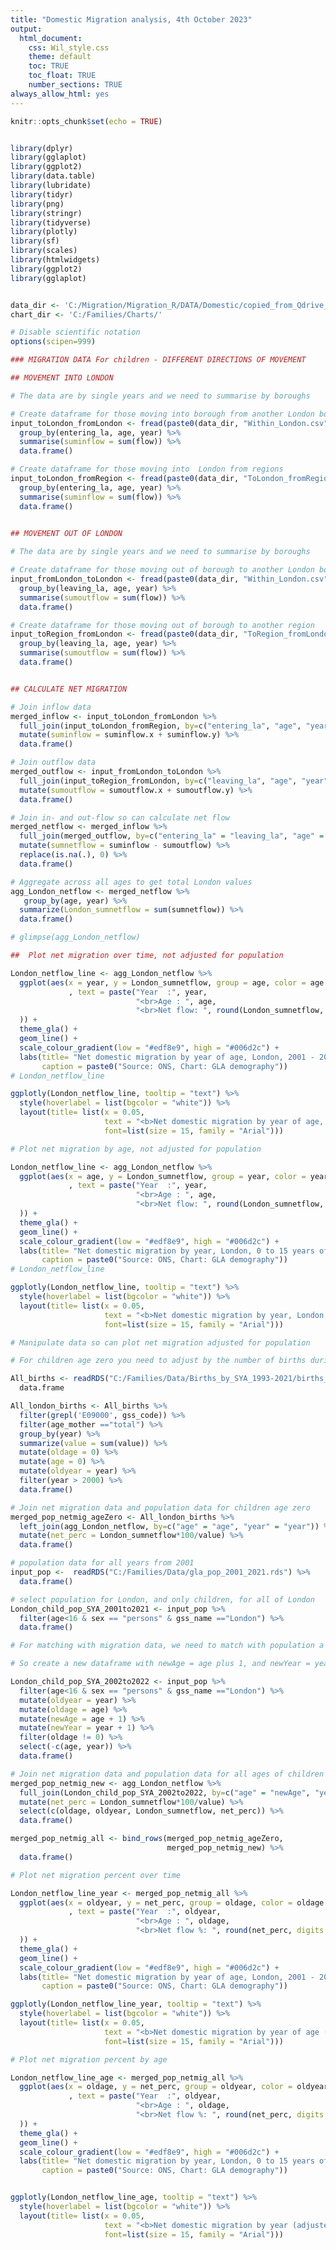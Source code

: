 ---
title: "Domestic Migration analysis, 4th October 2023"
output: 
  html_document:
    css: Wil_style.css
    theme: default
    toc: TRUE
    toc_float: TRUE
    number_sections: TRUE
always_allow_html: yes
---


  
```{r setup1, include=FALSE}

knitr::opts_chunk$set(echo = TRUE)


library(dplyr)
library(gglaplot)
library(ggplot2)
library(data.table)
library(lubridate)
library(tidyr)
library(png)
library(stringr)
library(tidyverse)
library(plotly)
library(sf)
library(scales)
library(htmlwidgets)
library(ggplot2)
library(gglaplot)


data_dir <- 'C:/Migration/Migration_R/DATA/Domestic/copied_from_Qdrive_20220614/'
chart_dir <- 'C:/Families/Charts/'

# Disable scientific notation
options(scipen=999)


```


```{r setup2, include=FALSE}

### MIGRATION DATA For children - DIFFERENT DIRECTIONS OF MOVEMENT

## MOVEMENT INTO LONDON

# The data are by single years and we need to summarise by boroughs

# Create dataframe for those moving into borough from another London borough
input_toLondon_fromLondon <- fread(paste0(data_dir, "Within_London.csv")) %>%
  group_by(entering_la, age, year) %>%
  summarise(suminflow = sum(flow)) %>%
  data.frame()

# Create dataframe for those moving into  London from regions
input_toLondon_fromRegion <- fread(paste0(data_dir, "ToLondon_fromRegion.csv")) %>%
  group_by(entering_la, age, year) %>%
  summarise(suminflow = sum(flow)) %>%
  data.frame()
 

## MOVEMENT OUT OF LONDON

# The data are by single years and we need to summarise by boroughs

# Create dataframe for those moving out of borough to another London borough
input_fromLondon_toLondon <- fread(paste0(data_dir, "Within_London.csv")) %>%
  group_by(leaving_la, age, year) %>%
  summarise(sumoutflow = sum(flow)) %>%
  data.frame()

# Create dataframe for those moving out of borough to another region
input_toRegion_fromLondon <- fread(paste0(data_dir, "ToRegion_fromLondon.csv")) %>%
  group_by(leaving_la, age, year) %>%
  summarise(sumoutflow = sum(flow)) %>%
  data.frame()


## CALCULATE NET MIGRATION

# Join inflow data 
merged_inflow <- input_toLondon_fromLondon %>%
  full_join(input_toLondon_fromRegion, by=c("entering_la", "age", "year")) %>%
  mutate(suminflow = suminflow.x + suminflow.y) %>%
  data.frame()

# Join outflow data 
merged_outflow <- input_fromLondon_toLondon %>%
  full_join(input_toRegion_fromLondon, by=c("leaving_la", "age", "year")) %>%
  mutate(sumoutflow = sumoutflow.x + sumoutflow.y) %>%
  data.frame()

# Join in- and out-flow so can calculate net flow
merged_netflow <- merged_inflow %>%
  full_join(merged_outflow, by=c("entering_la" = "leaving_la", "age" = "age", "year" = "year")) %>%
  mutate(sumnetflow = suminflow - sumoutflow) %>%
  replace(is.na(.), 0) %>%
  data.frame()

# Aggregate across all ages to get total London values
agg_London_netflow <- merged_netflow %>%
   group_by(age, year) %>%
  summarize(London_sumnetflow = sum(sumnetflow)) %>%
  data.frame()

# glimpse(agg_London_netflow)

```


```{r fig_London_domMig_line_1, fig.height = 5.56, fig.width = 9,  echo=FALSE, warning=FALSE, message=FALSE}

##  Plot net migration over time, not adjusted for population

London_netflow_line <- agg_London_netflow %>%
  ggplot(aes(x = year, y = London_sumnetflow, group = age, color = age
             , text = paste("Year  :", year,
                            "<br>Age : ", age,
                            "<br>Net flow: ", round(London_sumnetflow, digits = 3))
  )) +
  theme_gla() +
  geom_line() + 
  scale_colour_gradient(low = "#edf8e9", high = "#006d2c") +
  labs(title= "Net domestic migration by year of age, London, 2001 - 2021", 
       caption = paste0("Source: ONS, Chart: GLA demography"))
# London_netflow_line

ggplotly(London_netflow_line, tooltip = "text") %>%
  style(hoverlabel = list(bgcolor = "white")) %>%
  layout(title= list(x = 0.05,
                     text = "<b>Net domestic migration by year of age, London, 2001 - 2021<b>", 
                     font=list(size = 15, family = "Arial")))

```

```{r fig_London_domMig_line_2, fig.height = 5.56, fig.width = 9,  echo=FALSE, warning=FALSE, message=FALSE}

# Plot net migration by age, not adjusted for population

London_netflow_line <- agg_London_netflow %>%
  ggplot(aes(x = age, y = London_sumnetflow, group = year, color = year
             , text = paste("Year  :", year,
                            "<br>Age : ", age,
                            "<br>Net flow: ", round(London_sumnetflow, digits = 3))
  )) +
  theme_gla() +
  geom_line() + 
  scale_colour_gradient(low = "#edf8e9", high = "#006d2c") +
  labs(title= "Net domestic migration by year, London, 0 to 15 years of age", 
       caption = paste0("Source: ONS, Chart: GLA demography"))
# London_netflow_line

ggplotly(London_netflow_line, tooltip = "text") %>%
  style(hoverlabel = list(bgcolor = "white")) %>%
  layout(title= list(x = 0.05,
                     text = "<b>Net domestic migration by year, London, 0 - 15 years of age<b>", 
                     font=list(size = 15, family = "Arial")))


```

```{r setup3, include=FALSE}

# Manipulate data so can plot net migration adjusted for population

# For children age zero you need to adjust by the number of births during the same year

All_births <- readRDS("C:/Families/Data/Births_by_SYA_1993-2021/births_calendar_year_age_mother_lad.rds") %>%   
  data.frame

All_london_births <- All_births %>%
  filter(grepl('E09000', gss_code)) %>%
  filter(age_mother =="total") %>%
  group_by(year) %>% 
  summarize(value = sum(value)) %>%
  mutate(oldage = 0) %>%
  mutate(age = 0) %>%
  mutate(oldyear = year) %>%
  filter(year > 2000) %>%
  data.frame() 

# Join net migration data and population data for children age zero 
merged_pop_netmig_ageZero <- All_london_births %>%
  left_join(agg_London_netflow, by=c("age" = "age", "year" = "year")) %>%
  mutate(net_perc = London_sumnetflow*100/value) %>%
  data.frame()

# population data for all years from 2001 
input_pop <-  readRDS("C:/Families/Data/gla_pop_2001_2021.rds") %>%   
  data.frame()

# select population for London, and only children, for all of London 
London_child_pop_SYA_2001to2021 <- input_pop %>%
  filter(age<16 & sex == "persons" & gss_name =="London") %>%
  data.frame()  

# For matching with migration data, we need to match with population a year earlier, and the age group a year younger

# So create a new dataframe with newAge = age plus 1, and newYear = year plus 1.

London_child_pop_SYA_2002to2022 <- input_pop %>%
  filter(age<16 & sex == "persons" & gss_name =="London") %>%
  mutate(oldyear = year) %>%
  mutate(oldage = age) %>%
  mutate(newAge = age + 1) %>%
  mutate(newYear = year + 1) %>%
  filter(oldage != 0) %>%
  select(-c(age, year)) %>%
  data.frame()  

# Join net migration data and population data for all ages of children 
merged_pop_netmig_new <- agg_London_netflow %>%
  full_join(London_child_pop_SYA_2002to2022, by=c("age" = "newAge", "year" = "newYear")) %>%
  mutate(net_perc = London_sumnetflow*100/value) %>%
  select(c(oldage, oldyear, London_sumnetflow, net_perc)) %>%
  data.frame()

merged_pop_netmig_all <- bind_rows(merged_pop_netmig_ageZero, 
                                   merged_pop_netmig_new) %>%
  data.frame()


```



```{r fig_London_domMig_line_3, fig.height = 5.56, fig.width = 9,  echo=FALSE, warning=FALSE, message=FALSE}

# Plot net migration percent over time

London_netflow_line_year <- merged_pop_netmig_all %>%
  ggplot(aes(x = oldyear, y = net_perc, group = oldage, color = oldage
             , text = paste("Year  :", oldyear,
                            "<br>Age : ", oldage,
                            "<br>Net flow %: ", round(net_perc, digits = 3))
  )) +
  theme_gla() +
  geom_line() + 
  scale_colour_gradient(low = "#edf8e9", high = "#006d2c") +
  labs(title= "Net domestic migration by year of age, London, 2001 - 2021", 
       caption = paste0("Source: ONS, Chart: GLA demography"))

ggplotly(London_netflow_line_year, tooltip = "text") %>%
  style(hoverlabel = list(bgcolor = "white")) %>%
  layout(title= list(x = 0.05,
                     text = "<b>Net domestic migration by year of age (adjusted for population), London, 2001 - 2021<b>", 
                     font=list(size = 15, family = "Arial")))

```


```{r fig_London_domMig_line_4, fig.height = 5.56, fig.width = 9,  echo=FALSE, warning=FALSE, message=FALSE}

# Plot net migration percent by age

London_netflow_line_age <- merged_pop_netmig_all %>%
  ggplot(aes(x = oldage, y = net_perc, group = oldyear, color = oldyear
             , text = paste("Year  :", oldyear,
                            "<br>Age : ", oldage,
                            "<br>Net flow %: ", round(net_perc, digits = 3))
  )) +
  theme_gla() +
  geom_line() + 
  scale_colour_gradient(low = "#edf8e9", high = "#006d2c") +
  labs(title= "Net domestic migration by year, London, 0 to 15 years of age", 
       caption = paste0("Source: ONS, Chart: GLA demography"))


ggplotly(London_netflow_line_age, tooltip = "text") %>%
  style(hoverlabel = list(bgcolor = "white")) %>%
  layout(title= list(x = 0.05,
                     text = "<b>Net domestic migration by year (adjusted for population), London, 0 - 15 years of age<b>", 
                     font=list(size = 15, family = "Arial")))

```
